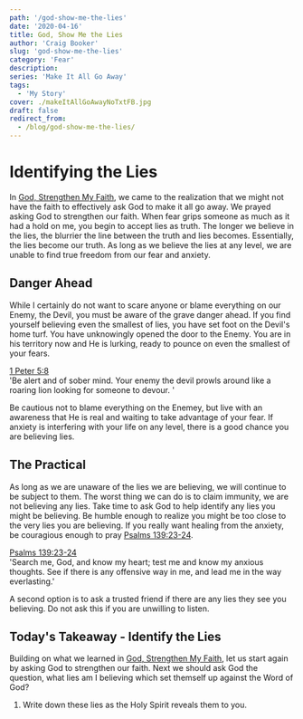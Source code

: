 ```yaml
---
path: '/god-show-me-the-lies'
date: '2020-04-16'
title: God, Show Me the Lies
author: 'Craig Booker'
slug: 'god-show-me-the-lies'
category: 'Fear'
description:
series: 'Make It All Go Away'
tags:
  - 'My Story'
cover: ./makeItAllGoAwayNoTxtFB.jpg
draft: false
redirect_from:
  - /blog/god-show-me-the-lies/
---
```


# Identifying the Lies

In [God, Strengthen My Faith](https://www.craigbooker.com/god-strengthen-my-faith/), we came to the realization that we might not have the faith to effectively ask God to make it all go away. We prayed asking God to strengthen our faith. When fear grips someone as much as it had a hold on me, you begin to accept lies as truth. The longer we believe in the lies, the blurrier the line between the truth and lies becomes. Essentially, the lies become our truth. As long as we believe the lies at any level, we are unable to find true freedom from our fear and anxiety.

## Danger Ahead

While I certainly do not want to scare anyone or blame everything on our Enemy, the Devil, you must be aware of the grave danger ahead. If you find yourself believing even the smallest of lies, you have set foot on the Devil's home turf. You have unknowingly opened the door to the Enemy. You are in his territory now and He is lurking, ready to pounce on even the smallest of your fears.

[1 Peter 5:8](https://my.bible.com/bible/111/1PE.5.8)<br/>
'Be alert and of sober mind. Your enemy the devil prowls around like a roaring lion looking for someone to devour. '

Be cautious not to blame everything on the Enemey, but live with an awareness that He is real and waiting to take advantage of your fear. If anxiety is interfering with your life on any level, there is a good chance you are believing lies.

## The Practical

As long as we are unaware of the lies we are believing, we will continue to be subject to them. The worst thing we can do is to claim immunity, we are not believing any lies. Take time to ask God to help identify any lies you might be believing. Be humble enough to realize you might be too close to the very lies you are believing. If you really want healing from the anxiety, be couragious enough to pray [Psalms 139:23-24](https://my.bible.com/bible/111/PSA.139.23-24).

[Psalms 139:23-24](https://my.bible.com/bible/111/PSA.139.23-24) <br/> 'Search me, God, and know my heart; test me and know my anxious thoughts. See if there is any offensive way in me, and lead me in the way everlasting.'

A second option is to ask a trusted friend if there are any lies they see you believing. Do not ask this if you are unwilling to listen.

## Today's Takeaway - Identify the Lies

Building on what we learned in [God, Strengthen My Faith](https://www.craigbooker.com/god-strengthen-my-faith/), let us start again by asking God to strengthen our faith. Next we should ask God the question, what lies am I believing which set themself up against the Word of God?

1. Write down these lies as the Holy Spirit reveals them to you.
